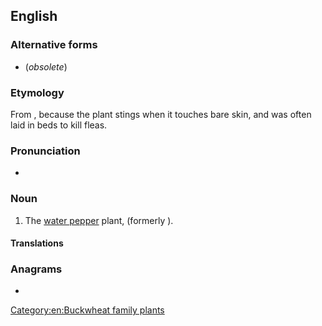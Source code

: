 ==English==

===Alternative forms===
* {{l|en|arsmart}} (''obsolete'')

===Etymology===
From {{compound|en|arse|smart}}, because the plant stings when it touches bare skin, and was often laid in beds to kill fleas.

===Pronunciation===
* {{IPA|en|/ˈɑːsmɑːt/}}

===Noun===
{{en-noun|-}}

# The [[water pepper]] plant, {{taxlink|Persicaria hydropiper|species|noshow=1}} (formerly {{taxlink|Polygonum hydropiper|species|noshow=1}}).

====Translations====
{{trans-see|hydropiper}}

===Anagrams===
* {{anagrams|en|a=aaemrrsst|smart arse|smart-arse|smartarse}}

[[Category:en:Buckwheat family plants]]